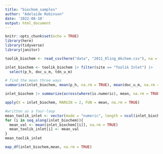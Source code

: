 ```yaml
---
title: "biochem_samples"
author: "Adelaide Robinson"
date: '2022-08-10'
output: html_document
---
```


```r
knitr::opts_chunk$set(echo = TRUE)
library(here)
library(tidyverse)
library(janitor)
```

```r
toolik_biochem <- read_csv(here("data", "2011_Kling_Akchem.csv"), na = ".") |> clean_names()

inlet_biochem <- toolik_biochem |> filter(site == "Toolik Inlet") |> 
  select(p_h, doc_u_m, tdn_u_m)

# find the mean three ways 
summarize(inlet_biochem, mean(p_h, na.rm = TRUE), mean(doc_u_m, na.rm = TRUE), mean(tdn_u_m, na.rm = TRUE))

inlet_biochem |> summarize(across(where(is.numeric), mean, na.rm = TRUE))

apply(X = inlet_biochem, MARGIN = 2, FUN = mean, na.rm = TRUE)

#written as a four-loop
mean_toolik_inlet <- vector(mode = "numeric", length = ncol(inlet_biochem))
for (i in seq_along(inlet_biochem)){
  mean_val <- mean(inlet_biochem[[i]], na.rm = TRUE)
  mean_toolik_inlet[i] <- mean_val
}
mean_toolik_inlet

map_df(inlet_biochem,mean, na.rm = TRUE)
```

